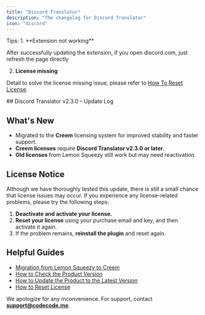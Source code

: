 ```yaml
---
title: "Discord Translator"
description: "The changelog for Discord Translator"
icon: "discord"
---
```


<Tip>
Tips:
1. **Extension not working**

After successfully updating the extension, if you open discord.com, just refresh the page directly

2. **License missing**

Detail to solve the license missing issue, please refer to [How To Reset License](/troubleshooting/how-to-reset-license).

</Tip>

<Update label="v2.3.0">
## Discord Translator v2.3.0 – Update Log

## What's New

- Migrated to the **Creem** licensing system for improved stability and faster support.
- **Creem licenses** require **Discord Translator v2.3.0 or later**.
- **Old licenses** from Lemon Squeezy still work but may need reactivation.

## License Notice

Although we have thoroughly tested this update, there is still a small chance that license issues may occur.
If you experience any license-related problems, please try the following steps:

1. **Deactivate and activate your license.**
2. **Reset your license** using your purchase email and key, and then activate it again.
3. If the problem remains, **reinstall the plugin** and reset again.

## Helpful Guides

- [Migration from Lemon Squeezy to Creem](https://doc.codecode.me/news/migration-from-lemon-squeezy-to-creem)
- [How to Check the Product Version](https://doc.codecode.me/troubleshooting/how-to-check-the-product-version)
- [How to Update the Product to the Latest Version](https://doc.codecode.me/troubleshooting/how-to-update-the-product-to-the-latest-version)
- [How to Reset License](https://doc.codecode.me/troubleshooting/how-to-reset-license#chrome-extension)

We apologize for any inconvenience.
For support, contact **support@codecode.me**.

</Update>
